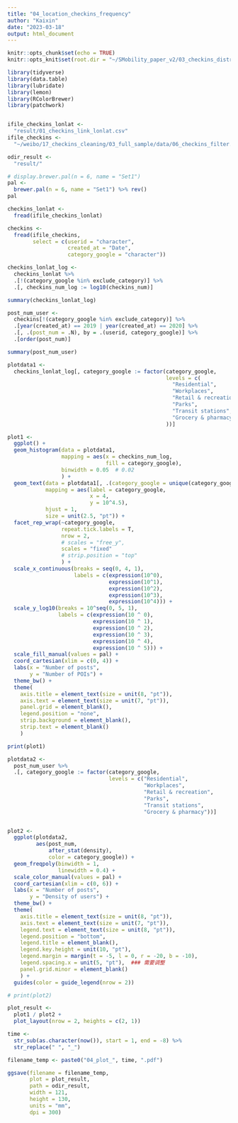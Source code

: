 ```yaml
---
title: "04_location_checkins_frequency"
author: "Kaixin"
date: "2023-03-18"
output: html_document
---
```


```r
knitr::opts_chunk$set(echo = TRUE)
knitr::opts_knit$set(root.dir = "~/SMobility_paper_v2/03_checkins_distribution/")
```


```r
library(tidyverse)
library(data.table)
library(lubridate)
library(lemon)
library(RColorBrewer)
library(patchwork)


ifile_checkins_lonlat <-
  "result/01_checkins_link_lonlat.csv"
ifile_checkins <-
  "~/weibo/17_checkins_cleaning/03_full_sample/data/06_checkins_filter.csv.gz"

odir_result <- 
  "result/"
```


```r
# display.brewer.pal(n = 6, name = "Set1")
pal <- 
  brewer.pal(n = 6, name = "Set1") %>% rev()
pal
```


```r
checkins_lonlat <-
  fread(ifile_checkins_lonlat)

checkins <-
  fread(ifile_checkins,
        select = c(userid = "character",
                   created_at = "Date",
                   category_google = "character"))
```

```r
checkins_lonlat_log <-
  checkins_lonlat %>%
  .[!(category_google %in% exclude_category)] %>%
  .[, checkins_num_log := log10(checkins_num)]

summary(checkins_lonlat_log)
```


```r
post_num_user <-
  checkins[!(category_google %in% exclude_category)] %>%
  .[year(created_at) == 2019 | year(created_at) == 2020] %>%
  .[, .(post_num = .N), by = .(userid, category_google)] %>%
  .[order(post_num)]

summary(post_num_user)
```


```r
plotdata1 <-
  checkins_lonlat_log[, category_google := factor(category_google, 
                                                  levels = c(
                                                    "Residential",
                                                    "Workplaces",
                                                    "Retail & recreation",
                                                    "Parks",
                                                    "Transit stations",
                                                    "Grocery & pharmacy"
                                                  ))]

plot1 <-
  ggplot() +
  geom_histogram(data = plotdata1,
                 mapping = aes(x = checkins_num_log,
                               fill = category_google), 
                 binwidth = 0.05  # 0.02
                 ) +
  geom_text(data = plotdata1[, .(category_google = unique(category_google))],
            mapping = aes(label = category_google,
                          x = 4,
                          y = 10^4.5),
            hjust = 1,
            size = unit(2.5, "pt")) +
  facet_rep_wrap(~category_google,
                 repeat.tick.labels = T,
                 nrow = 2,
                 # scales = "free_y",
                 scales = "fixed"
                 # strip.position = "top"
                 ) +
  scale_x_continuous(breaks = seq(0, 4, 1),
                     labels = c(expression(10^0),
                                expression(10^1),
                                expression(10^2),
                                expression(10^3),
                                expression(10^4))) +
  scale_y_log10(breaks = 10^seq(0, 5, 1),
                labels = c(expression(10 ^ 0),
                           expression(10 ^ 1),
                           expression(10 ^ 2),
                           expression(10 ^ 3),
                           expression(10 ^ 4),
                           expression(10 ^ 5))) +
  scale_fill_manual(values = pal) +
  coord_cartesian(xlim = c(0, 4)) +
  labs(x = "Number of posts",
       y = "Number of POIs") +
  theme_bw() +
  theme(
    axis.title = element_text(size = unit(8, "pt")),
    axis.text = element_text(size = unit(7, "pt")),
    panel.grid = element_blank(),
    legend.position = "none",
    strip.background = element_blank(),
    strip.text = element_blank()
    )

print(plot1)
```


```r
plotdata2 <-
  post_num_user %>%
  .[, category_google := factor(category_google, 
                                levels = c("Residential",
                                           "Workplaces",
                                           "Retail & recreation",
                                           "Parks",
                                           "Transit stations",
                                           "Grocery & pharmacy"))]


plot2 <-
  ggplot(plotdata2,
         aes(post_num,
             after_stat(density),
             color = category_google)) +
  geom_freqpoly(binwidth = 1,
                linewidth = 0.4) +
  scale_color_manual(values = pal) +
  coord_cartesian(xlim = c(0, 6)) +
  labs(x = "Number of posts",
       y = "Density of users") +
  theme_bw() +
  theme(
    axis.title = element_text(size = unit(8, "pt")),
    axis.text = element_text(size = unit(7, "pt")),
    legend.text = element_text(size = unit(8, "pt")),
    legend.position = "bottom",
    legend.title = element_blank(),
    legend.key.height = unit(10, "pt"),
    legend.margin = margin(t = -5, l = 0, r = -20, b = -10),
    legend.spacing.x = unit(5, "pt"),  ### 需要调整
    panel.grid.minor = element_blank()
    ) +
  guides(color = guide_legend(nrow = 2))

# print(plot2)
```


```r
plot_result <-
  plot1 / plot2 +
  plot_layout(nrow = 2, heights = c(2, 1))
```


```r
time <-
  str_sub(as.character(now()), start = 1, end = -8) %>%
  str_replace(" ", "_")

filename_temp <- paste0("04_plot_", time, ".pdf")

ggsave(filename = filename_temp,
       plot = plot_result,
       path = odir_result,
       width = 121,
       height = 130,
       units = "mm",
       dpi = 300)
```













